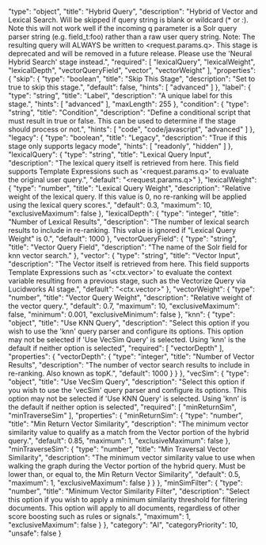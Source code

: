   "type": "object",
  "title": "Hybrid Query",
  "description": "Hybrid of Vector and Lexical Search. Will be skipped if query string is blank or wildcard (* or *:*).  Note this will not work well if the incoming q parameter is a Solr query parser string (e.g. field_t:foo) rather than a raw user query string.  Note: The resulting query will ALWAYS be written to <request.params.q>.  This stage is deprecated and will be removed in a future release.  Please use the 'Neural Hybrid Search' stage instead.",
  "required": [
    "lexicalQuery",
    "lexicalWeight",
    "lexicalDepth",
    "vectorQueryField",
    "vector",
    "vectorWeight"
  ],
  "properties": {
    "skip": {
      "type": "boolean",
      "title": "Skip This Stage",
      "description": "Set to true to skip this stage.",
      "default": false,
      "hints": [
        "advanced"
      ]
    },
    "label": {
      "type": "string",
      "title": "Label",
      "description": "A unique label for this stage.",
      "hints": [
        "advanced"
      ],
      "maxLength": 255
    },
    "condition": {
      "type": "string",
      "title": "Condition",
      "description": "Define a conditional script that must result in true or false. This can be used to determine if the stage should process or not.",
      "hints": [
        "code",
        "code/javascript",
        "advanced"
      ]
    },
    "legacy": {
      "type": "boolean",
      "title": "Legacy",
      "description": "True if this stage only supports legacy mode",
      "hints": [
        "readonly",
        "hidden"
      ]
    },
    "lexicalQuery": {
      "type": "string",
      "title": "Lexical Query Input",
      "description": "The lexical query itself is retrieved from here.  This field supports Template Expressions such as '<request.params.q>' to evaluate the original user query.",
      "default": "<request.params.q>"
    },
    "lexicalWeight": {
      "type": "number",
      "title": "Lexical Query Weight",
      "description": "Relative weight of the lexical query. If this value is 0, no re-ranking will be applied using the lexical query scores.",
      "default": 0.3,
      "maximum": 10,
      "exclusiveMaximum": false
    },
    "lexicalDepth": {
      "type": "integer",
      "title": "Number of Lexical Results",
      "description": "The number of lexical search results to include in re-ranking.  This value is ignored if \"Lexical Query Weight\" is 0.",
      "default": 1000
    },
    "vectorQueryField": {
      "type": "string",
      "title": "Vector Query Field",
      "description": "The name of the Solr field for knn vector search."
    },
    "vector": {
      "type": "string",
      "title": "Vector Input",
      "description": "The Vector itself is retrieved from here.  This field supports Template Expressions such as '<ctx.vector>' to evaluate the context variable resulting from a previous stage, such as the Vectorize Query via Lucidworks AI stage.",
      "default": "<ctx.vector>"
    },
    "vectorWeight": {
      "type": "number",
      "title": "Vector Query Weight",
      "description": "Relative weight of the vector query.",
      "default": 0.7,
      "maximum": 10,
      "exclusiveMaximum": false,
      "minimum": 0.001,
      "exclusiveMinimum": false
    },
    "knn": {
      "type": "object",
      "title": "Use KNN Query",
      "description": "Select this option if you wish to use the 'knn' query parser and configure its options. This option may not be selected if 'Use VecSim Query' is selected. Using 'knn' is the default if neither option is selected",
      "required": [
        "vectorDepth"
      ],
      "properties": {
        "vectorDepth": {
          "type": "integer",
          "title": "Number of Vector Results",
          "description": "The number of vector search results to include in re-ranking.  Also known as topK.",
          "default": 1000
        }
      }
    },
    "vecSim": {
      "type": "object",
      "title": "Use VecSim Query",
      "description": "Select this option if you wish to use the 'vecSim' query parser and configure its options. This option may not be selected if 'Use KNN Query' is selected. Using 'knn' is the default if neither option is selected",
      "required": [
        "minReturnSim",
        "minTraverseSim"
      ],
      "properties": {
        "minReturnSim": {
          "type": "number",
          "title": "Min Return Vector Similarity",
          "description": "The minimum vector similarity value to qualify as a match from the Vector portion of the hybrid query.",
          "default": 0.85,
          "maximum": 1,
          "exclusiveMaximum": false
        },
        "minTraverseSim": {
          "type": "number",
          "title": "Min Traversal Vector Similarity",
          "description": "The minimum vector similarity value to use when walking the graph during the Vector portion of the hybrid query. Must be lower than, or equal to, the Min Return Vector Similarity",
          "default": 0.5,
          "maximum": 1,
          "exclusiveMaximum": false
        }
      }
    },
    "minSimFilter": {
      "type": "number",
      "title": "Minimum Vector Similarity Filter",
      "description": "Select this option if you wish to apply a minimum similarity threshold for filtering documents. This option will apply to all documents, regardless of other score boosting such as rules or signals.",
      "maximum": 1,
      "exclusiveMaximum": false
    }
  },
  "category": "AI",
  "categoryPriority": 10,
  "unsafe": false
}
